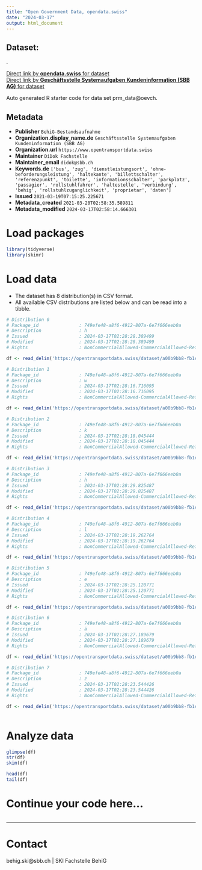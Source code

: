 ```yaml
---
title: "Open Government Data, opendata.swiss"
date: "2024-03-17"
output: html_document
---
```


## Dataset: 

.

[Direct link by **opendata.swiss** for dataset](https://opendata.swiss/de/dataset/bestandsaufnahme-behig)<br>
[Direct link by **Geschäftsstelle Systemaufgaben Kundeninformation (SBB AG)** for dataset](https://opentransportdata.swiss/dataset/prm_data)

Auto generated R starter code for data set prm_data@oevch.

## Metadata

- **Publisher** `BehiG-Bestandsaufnahme`
- **Organization.display_name.de** `Geschäftsstelle Systemaufgaben Kundeninformation (SBB AG)`
- **Organization.url** `https://www.opentransportdata.swiss`
- **Maintainer** `DiDok Fachstelle`
- **Maintainer_email** `didok@sbb.ch`
- **Keywords.de** `['bus', 'zug', 'dienstleistungsort', 'ohne-beforderungsleistung', 'haltekante', 'billettschalter', 'referenzpunkt', 'toilette', 'informationsschalter', 'parkplatz', 'passagier', 'rollstuhlfahrer', 'haltestelle', 'verbindung', 'behig', 'rollstuhlzuganglichkeit', 'proprietar', 'daten']`
- **Issued** `2021-03-19T07:15:25.225671`
- **Metadata_created** `2021-03-20T02:58:35.589811`
- **Metadata_modified** `2024-03-17T02:58:14.666301`


# Load packages

```r

library(tidyverse)
library(skimr)

```

# Load data

-   The dataset has 8 distribution(s) in CSV format.
-   All available CSV distributions are listed below and can be read into a tibble.

```r

# Distribution 0
# Package_id               : 749efe48-a8f6-4912-807a-6e7f666eeb0a
# Description              : h
# Issued                   : 2024-03-17T02:28:28.389499
# Modified                 : 2024-03-17T02:28:28.389499
# Rights                   : NonCommercialAllowed-CommercialAllowed-ReferenceRequired

df <- read_delim('https://opentransportdata.swiss/dataset/a00b9bb8-fb1e-41a3-8280-343c4c0994ce/resource/8e8b0acc-1d33-4b41-9b52-7f30d96ca876/download/prm_ticket_counters.csv')

# Distribution 1
# Package_id               : 749efe48-a8f6-4912-807a-6e7f666eeb0a
# Description              : w
# Issued                   : 2024-03-17T02:28:16.716095
# Modified                 : 2024-03-17T02:28:16.716095
# Rights                   : NonCommercialAllowed-CommercialAllowed-ReferenceRequired

df <- read_delim('https://opentransportdata.swiss/dataset/a00b9bb8-fb1e-41a3-8280-343c4c0994ce/resource/1d3a4c21-da0a-45b2-8db6-a89e88060f1a/download/prm_connections.csv')

# Distribution 2
# Package_id               : 749efe48-a8f6-4912-807a-6e7f666eeb0a
# Description              : k
# Issued                   : 2024-03-17T02:28:18.045444
# Modified                 : 2024-03-17T02:28:18.045444
# Rights                   : NonCommercialAllowed-CommercialAllowed-ReferenceRequired

df <- read_delim('https://opentransportdata.swiss/dataset/a00b9bb8-fb1e-41a3-8280-343c4c0994ce/resource/f90fd0c7-94f2-43ed-9f45-277c54698469/download/prm_info_desks.csv')

# Distribution 3
# Package_id               : 749efe48-a8f6-4912-807a-6e7f666eeb0a
# Description              : h
# Issued                   : 2024-03-17T02:28:29.825487
# Modified                 : 2024-03-17T02:28:29.825487
# Rights                   : NonCommercialAllowed-CommercialAllowed-ReferenceRequired

df <- read_delim('https://opentransportdata.swiss/dataset/a00b9bb8-fb1e-41a3-8280-343c4c0994ce/resource/7b700cf4-4716-4489-b7a3-55ea56353f1a/download/prm_toilets.csv')

# Distribution 4
# Package_id               : 749efe48-a8f6-4912-807a-6e7f666eeb0a
# Description              : l
# Issued                   : 2024-03-17T02:28:19.262764
# Modified                 : 2024-03-17T02:28:19.262764
# Rights                   : NonCommercialAllowed-CommercialAllowed-ReferenceRequired

df <- read_delim('https://opentransportdata.swiss/dataset/a00b9bb8-fb1e-41a3-8280-343c4c0994ce/resource/33991612-a282-4028-83ae-54cef35b9922/download/prm_parking_lots.csv')

# Distribution 5
# Package_id               : 749efe48-a8f6-4912-807a-6e7f666eeb0a
# Description              : e
# Issued                   : 2024-03-17T02:28:25.120771
# Modified                 : 2024-03-17T02:28:25.120771
# Rights                   : NonCommercialAllowed-CommercialAllowed-ReferenceRequired

df <- read_delim('https://opentransportdata.swiss/dataset/a00b9bb8-fb1e-41a3-8280-343c4c0994ce/resource/b054f344-8d9f-4c2d-8033-0e101273c98b/download/prm_reference_points.csv')

# Distribution 6
# Package_id               : 749efe48-a8f6-4912-807a-6e7f666eeb0a
# Description              : ä
# Issued                   : 2024-03-17T02:28:27.189679
# Modified                 : 2024-03-17T02:28:27.189679
# Rights                   : NonCommercialAllowed-CommercialAllowed-ReferenceRequired

df <- read_delim('https://opentransportdata.swiss/dataset/a00b9bb8-fb1e-41a3-8280-343c4c0994ce/resource/07fcaf5b-5d88-4a39-a3eb-31ef8303ccac/download/prm_stop_places.csv')

# Distribution 7
# Package_id               : 749efe48-a8f6-4912-807a-6e7f666eeb0a
# Description              : z
# Issued                   : 2024-03-17T02:28:23.544426
# Modified                 : 2024-03-17T02:28:23.544426
# Rights                   : NonCommercialAllowed-CommercialAllowed-ReferenceRequired

df <- read_delim('https://opentransportdata.swiss/dataset/a00b9bb8-fb1e-41a3-8280-343c4c0994ce/resource/3bb691a0-b25c-4b41-aca5-1cb9fd684afc/download/prm_platforms.csv')



```

# Analyze data

```r

glimpse(df)
str(df)
skim(df)

head(df)
tail(df)

```

# Continue your code here...

```r

```

------------------------------------------------------------------------

# Contact

behig.ski@sbb.ch | SKI Fachstelle BehiG
